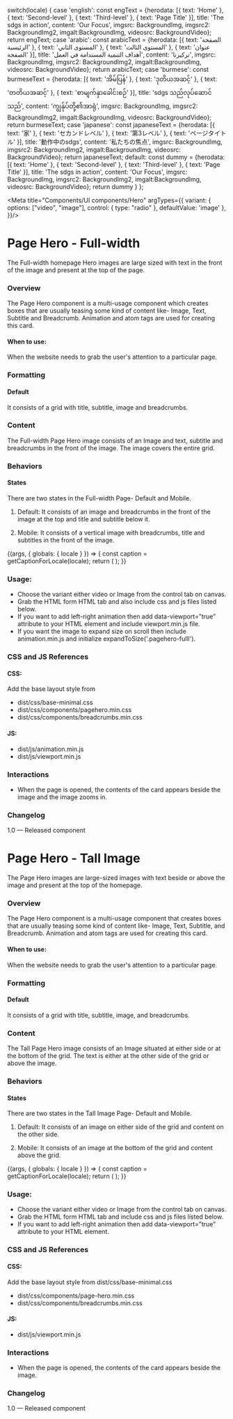 

  switch(locale) {
    case 'english': const engText = {herodata: [{
      text: 'Home'
    },
    {
      text: 'Second-level'
    },
    {
      text: 'Third-level'
    },
    {
      text: 'Page Title'
    }],
    title: 'The sdgs in action',
    content: 'Our Focus',
    imgsrc: BackgroundImg,
    imgsrc2: BackgroundImg2,
    imgalt:BackgroundImg,
    videosrc: BackgroundVideo}; return engText;
    case 'arabic': const arabicText = {herodata: [{
     text: 'الصفحة الرئيسية'
    },
    {
      text: 'المستوى الثاني'
    },
    {
      text: 'المستوى الثالث'
    },
    {
      text: 'عنوان الصفحة'
    }],
    title: 'أهداف التنمية المستدامة في العمل',
    content: 'تركيزنا',
    imgsrc: BackgroundImg,
    imgsrc2: BackgroundImg2,
    imgalt:BackgroundImg,
    videosrc: BackgroundVideo}; return arabicText;
    case 'burmese': const burmeseText = {herodata: [{
      text: 'အိမ်ပြန်'
    },
    {
      text: 'ဒုတိယအဆင့်'
    },
    {
      text: 'တတိယအဆင့်'
    },
    {
      text: 'စာမျက်နှာခေါင်းစဉ်'
    }],
    title: 'sdgs သည်လုပ်ဆောင်သည်',
    content: 'ကျွန်ုပ်တို့၏အာရုံ',
    imgsrc: BackgroundImg,
    imgsrc2: BackgroundImg2,
    imgalt:BackgroundImg,
    videosrc: BackgroundVideo}; return burmeseText;
    case 'japanese': const japaneseText = {herodata: [{
      text: '家'
    },
    {
      text: 'セカンドレベル'
    },
    {
      text: '第3レベル'
    },
    {
      text: 'ページタイトル'
    }],
    title: '動作中のsdgs',
    content: '私たちの焦点',
    imgsrc: BackgroundImg,
    imgsrc2: BackgroundImg2,
    imgalt:BackgroundImg,
    videosrc: BackgroundVideo}; return japaneseText;
    default:
      const dummy =  {herodata: [{
      text: 'Home'
    },
    {
      text: 'Second-level'
    },
    {
      text: 'Third-level'
    },
    {
      text: 'Page Title'
    }],
    title: 'The sdgs in action',
    content: 'Our Focus',
    imgsrc: BackgroundImg,
    imgsrc2: BackgroundImg2,
    imgalt:BackgroundImg,
    videosrc: BackgroundVideo};
    return dummy
  }
};

<Meta title="Components/UI components/Hero"
  argTypes={{
    variant: {
      options: ["video", "image"],
      control: { type: "radio" },
      defaultValue: 'image'
    },
  }}/>

# Page Hero - Full-width

The Full-width homepage Hero images are large sized with text in the front of the image and present at the top of the page.

### Overview
The Page Hero component is a multi-usage component  which creates boxes that are usually teasing some kind of content like- Image, Text, Subtitle and Breadcrumb. Animation and atom tags are used for creating this card.

#### When to use:

When the website needs to grab the user's attention to a particular page.

### Formatting

#### Default
It consists of a grid with title, subtitle, image and breadcrumbs.

### Content
The Full-width Page Hero image consists of an Image and text, subtitle and breadcrumbs in the front of the image. The image covers the entire grid.

### Behaviors

#### States 
There are two states in the Full-width Page- Default and Mobile.
1. Default: It consists of an image and breadcrumbs in the front of the image at the top and title and subtitle below it. 

2. Mobile: It consists of a vertical image with breadcrumbs, title and subtitles in the front of the image.

<Canvas>
<Story name="Page hero - full-width">
  {(args, { globals: { locale } }) => {
    const caption = getCaptionForLocale(locale);
    return (
      <PageHero data={caption.herodata} title={caption.title} content={caption.content} active={'white'} imgsrc={caption.imgsrc} imgalt={caption.imgalt} {...args}
      ></PageHero>
    );
  }}
</Story>
</Canvas>

### Usage:
- Choose the variant either video or Image from the control tab on canvas.
- Grab the HTML form HTML tab and also include css and js files listed below.
- If you want to add left-right animation then add data-viewport=”true” attribute to your HTML element and include viewport.min.js file.
- If you want the image to expand size on scroll then include animation.min.js and initialize expandToSize('.pagehero-fulll').

### CSS and JS References

#### CSS:
Add the base layout style from 

- dist/css/base-minimal.css
- dist/css/components/pagehero.min.css
- dist/css/components/breadcrumbs.min.css

#### JS:

- dist/js/animation.min.js
- dist/js/viewport.min.js

### Interactions
- When the page is opened, the contents of the card appears beside the image and the image zooms in. 

### Changelog
1.0 — Released component

<Anchor storyId='components-ui-components-hero--page-hero-tall-image'></Anchor>

# Page Hero - Tall Image

The Page Hero images are large-sized images with text beside or above the image and present at the top of the homepage. 

### Overview
The Page Hero component is a multi-usage component that creates boxes that are usually teasing some kind of content like- Image, Text, Subtitle, and Breadcrumb. Animation and atom tags are used for creating this card.

#### When to use:

When the website needs to grab the user's attention to a particular page.

### Formatting

#### Default
It consists of a grid with title, subtitle, image, and breadcrumbs.

### Content
The Tall Page Hero image consists of an Image situated at either side or at the bottom of the grid. The text is either at the other side of the grid or above the image.

### Behaviors

#### States 
There are two states in the Tall Image Page- Default and Mobile.
1. Default: It consists of an image on either side of the grid and content on the other side.

2. Mobile: It consists of an image at the bottom of the grid and content above the grid.

<Canvas>
<Story name="Page hero - tall image">
  {(args, { globals: { locale } }) => {
    const caption = getCaptionForLocale(locale);
    return (
      <PageHeroOption data={caption.herodata} title={caption.title} content={caption.content} active={'default'} imgsrc={caption.imgsrc} imgsrc2={caption.imgsrc2} imgalt={caption.imgalt} videosrc={caption.videosrc} {...args}
      ></PageHeroOption>
    );
  }}
</Story>
</Canvas>

### Usage:
- Choose the variant either video or Image from the control tab on canvas.
- Grab the HTML form HTML tab and include css and js files listed below.
- If you want to add left-right animation then add data-viewport=”true” attribute to your HTML element.

### CSS and JS References

#### CSS:

Add the base layout style from dist/css/base-minimal.css
- dist/css/components/page-hero.min.css
- dist/css/components/breadcrumbs.min.css

#### JS:
- dist/js/viewport.min.js

### Interactions
- When the page is opened, the contents of the card appears beside the image. 

### Changelog
1.0 — Released component
